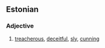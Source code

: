 ==Estonian==

===Adjective===
{{infl|et|adjective}}

# [[treacherous]], [[deceitful]], [[sly]], [[cunning]]